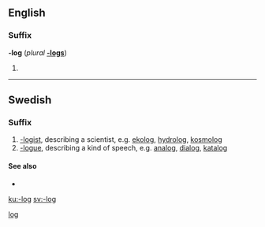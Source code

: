 ==English==

===Suffix===
'''-log''' (''plural'' '''[[-logs]]''')

# {{US}} {{alternative spelling of|[[-logue#English|-logue]]}}

[[Category:English suffixes|log]]

----

==Swedish==

===Suffix===
{{infl|sv|suffix|definite singular|-logen|indefinite plural|-loger|definite plural|-logerna|sort=log}}

# [[-logist]], describing a scientist, e.g. [[ekolog]], [[hydrolog]], [[kosmolog]]
# [[-logue]], describing a kind of speech, e.g. [[analog]], [[dialog]], [[katalog]]

====See also====
* {{l|sv|-logi}}

[[ku:-log]]
[[sv:-log]]